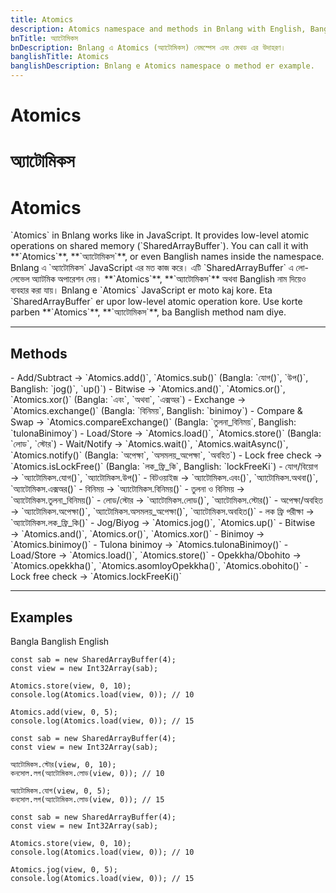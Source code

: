```yaml
---
title: Atomics
description: Atomics namespace and methods in Bnlang with English, Bangla, and Banglish names and examples.
bnTitle: অ্যাটোমিকস
bnDescription: Bnlang এ Atomics (অ্যাটোমিকস) নেমস্পেস এবং মেথড এর উদাহরণ।
banglishTitle: Atomics
banglishDescription: Bnlang e Atomics namespace o method er example.
---
```


# <I18nEnglish>Atomics</I18nEnglish>
# <I18nBangla>অ্যাটোমিকস</I18nBangla>
# <I18nBanglish>Atomics</I18nBanglish>

<I18nEnglish>
`Atomics` in Bnlang works like in JavaScript.  
It provides low-level atomic operations on shared memory (`SharedArrayBuffer`).  
You can call it with **`Atomics`**, **`অ্যাটোমিকস`**, or even Banglish names inside the namespace.
</I18nEnglish>

<I18nBangla>
Bnlang এ `অ্যাটোমিকস` JavaScript এর মত কাজ করে।  
এটি `SharedArrayBuffer` এ লো-লেভেল অ্যাটমিক অপারেশন দেয়।  
**`Atomics`**, **`অ্যাটোমিকস`** অথবা Banglish নাম দিয়েও ব্যবহার করা যায়।
</I18nBangla>

<I18nBanglish>
Bnlang e `Atomics` JavaScript er moto kaj kore.  
Eta `SharedArrayBuffer` er upor low-level atomic operation kore.  
Use korte parben **`Atomics`**, **`অ্যাটোমিকস`**, ba Banglish method nam diye.
</I18nBanglish>

---

## Methods

<I18nEnglish>
- Add/Subtract → `Atomics.add()`, `Atomics.sub()` (Bangla: `যোগ()`, `উপ()`, Banglish: `jog()`, `up()`)
- Bitwise → `Atomics.and()`, `Atomics.or()`, `Atomics.xor()` (Bangla: `এবং`, `অথবা`, `এক্সঅর`)
- Exchange → `Atomics.exchange()` (Bangla: `বিনিময়`, Banglish: `binimoy`)
- Compare & Swap → `Atomics.compareExchange()` (Bangla: `তুলনা_বিনিময়`, Banglish: `tulonaBinimoy`)
- Load/Store → `Atomics.load()`, `Atomics.store()` (Bangla: `লোড`, `স্টোর`)
- Wait/Notify → `Atomics.wait()`, `Atomics.waitAsync()`, `Atomics.notify()` (Bangla: `অপেক্ষা`, `অসমলয়_অপেক্ষা`, `অবহিত`)
- Lock free check → `Atomics.isLockFree()` (Bangla: `লক_ফ্রি_কি`, Banglish: `lockFreeKi`)
</I18nEnglish>

<I18nBangla>
- যোগ/বিয়োগ → `অ্যাটোমিকস.যোগ()`, `অ্যাটোমিকস.উপ()`  
- বিটওয়াইজ → `অ্যাটোমিকস.এবং()`, `অ্যাটোমিকস.অথবা()`, `অ্যাটোমিকস.এক্সঅর()`  
- বিনিময় → `অ্যাটোমিকস.বিনিময়()`  
- তুলনা ও বিনিময় → `অ্যাটোমিকস.তুলনা_বিনিময়()`  
- লোড/স্টোর → `অ্যাটোমিকস.লোড()`, `অ্যাটোমিকস.স্টোর()`  
- অপেক্ষা/অবহিত → `অ্যাটোমিকস.অপেক্ষা()`, `অ্যাটোমিকস.অসমলয়_অপেক্ষা()`, `অ্যাটোমিকস.অবহিত()`  
- লক ফ্রি পরীক্ষা → `অ্যাটোমিকস.লক_ফ্রি_কি()`
</I18nBangla>

<I18nBanglish>
- Jog/Biyog → `Atomics.jog()`, `Atomics.up()`  
- Bitwise → `Atomics.and()`, `Atomics.or()`, `Atomics.xor()`  
- Binimoy → `Atomics.binimoy()`  
- Tulona binimoy → `Atomics.tulonaBinimoy()`  
- Load/Store → `Atomics.load()`, `Atomics.store()`  
- Opekkha/Obohito → `Atomics.opekkha()`, `Atomics.asomloyOpekkha()`, `Atomics.obohito()`  
- Lock free check → `Atomics.lockFreeKi()`
</I18nBanglish>

---

## Examples

<Tabs defaultValue="bangla" className="w-full">
  <TabsList>
    <TabsTrigger value="bangla">Bangla</TabsTrigger>
    <TabsTrigger value="banglish">Banglish</TabsTrigger>
    <TabsTrigger value="english">English</TabsTrigger>
  </TabsList>

  <TabsContent value="english">

```bnl
const sab = new SharedArrayBuffer(4);
const view = new Int32Array(sab);

Atomics.store(view, 0, 10);
console.log(Atomics.load(view, 0)); // 10

Atomics.add(view, 0, 5);
console.log(Atomics.load(view, 0)); // 15
```
  </TabsContent>

  <TabsContent value="bangla">

```bnl
const sab = new SharedArrayBuffer(4);
const view = new Int32Array(sab);

অ্যাটোমিকস.স্টোর(view, 0, 10);
কনসোল.লগ(অ্যাটোমিকস.লোড(view, 0)); // 10

অ্যাটোমিকস.যোগ(view, 0, 5);
কনসোল.লগ(অ্যাটোমিকস.লোড(view, 0)); // 15
```
  </TabsContent>

  <TabsContent value="banglish">

```bnl
const sab = new SharedArrayBuffer(4);
const view = new Int32Array(sab);

Atomics.store(view, 0, 10);
console.log(Atomics.load(view, 0)); // 10

Atomics.jog(view, 0, 5);
console.log(Atomics.load(view, 0)); // 15
```
  </TabsContent>
</Tabs>
